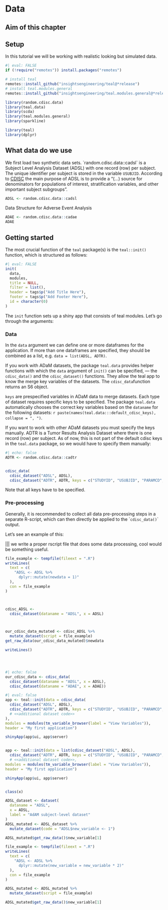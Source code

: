 # Data

## Aim of this chapter

## Setup

In this tutorial we will be working with realistic looking but simulated data.

```r
#| eval: FALSE
if (!require("remotes")) install.packages("remotes")

# install teal
remotes::install_github("insightsengineering/teal@*release")
# install teal.modules.general
remotes::install_github("insightsengineering/teal.modules.general@*release")

```

```r
library(random.cdisc.data)
library(teal.data)
library(scda)
library(teal.modules.general)
library(sparkline)
```

```r
library(teal)
library(dplyr)
```

## What data do we use

We first load two synthetic data sets. \`random.cdisc.data::cadsl\` is a Subject Level Analysis Dataset (ADSL) with one record (row) per subject. The unique identifier per subject is stored in the variable `USUBJID`. According to [CDISC](https://www.cdisc.org/education/course/subject-level-analysis-dataset-adsl) the main purpose of ADSL is to provide a "(...) source for denominators for populations of interest, stratification variables, and other important subject subgroups".

```r
ADSL <- random.cdisc.data::cadsl
```

Data Structure for Adverse Event Analysis

```r
ADAE <- random.cdisc.data::cadae
ADAE
```

## Getting started

The most crucial function of the `teal` package(s) is the `teal::init()` function, which is structured as follows:

```r
#| eval: FALSE
init(
  data,
  modules,
  title = NULL,
  filter = list(),
  header = tags$p("Add Title Here"),
  footer = tags$p("Add Footer Here"),
  id = character(0)
)
```

The `init` function sets up a shiny app that consists of teal modules. Let's go through the arguments:

### Data

In the `data` argument we can define one or more dataframes for the application. If more than one dataframes are specified, they should be combined as a list, e.g. `data = list(ADSL, ADTR)`.

If you work with ADaM datasets, the package `teal.data` provides helper functions with which the `data` argument of `init()` can be specified, --- the `cdisc_data()` and the `cdisc_dataset()` functions. They allow the teal app to know the merge key variables of the datasets. The `cdisc_data`function returns an S6 object.

::: {#note:key .callout-note appearance="simple"}
`keys` are prespecified variables in ADaM data to merge datasets. Each type of dataset requires specific keys to be specified. The package `teal.data` automatically chooses the correct key variables based on the `dataname` for the following datasets: `r paste(names(teal.data:::default_cdisc_keys), collapse = ", ")`.

If you want to work with other ADaM datasets you must specify the keys manually. ADTR is a Tumor Results Analysis Dataset where there is one record (row) per subject. As of now, this is not part of the default cdisc keys in the `teal.data` package, so we would have to specify them manually:

```r
#| echo: false
ADTR <- random.cdisc.data::cadtr


cdisc_data(
  cdisc_dataset("ADSL", ADSL),
  cdisc_dataset("ADTR", ADTR, keys = c("STUDYID", "USUBJID", "PARAMCD", "AVISIT")))
```

Note that all keys have to be specified.
:::

### Pre-processing 

Generally, it is recommended to collect all data pre-processing steps in a separate R-script, which can then directly be applied to the \``cdisc_data()`\` output.

Let's see an example of this:


 ||| we write a proper rscript file that does some data processing, cool would be something useful. 
 
 



```r
file_example <- tempfile(fileext = ".R")
writeLines(
  text = c(
    "ADSL <- ADSL %>%
      dplyr::mutate(newdata = 1)"
  ),
  con = file_example
)



cdisc_ADSL <-
  cdisc_dataset(dataname = "ADSL", x = ADSL) 



our_cdisc_data_mutated <- cdisc_ADSL %>% 
  mutate_dataset(script = file_example)
get_raw_data(our_cdisc_data_mutated)$newdata
```



```r
writeLines()




#| echo: false
our_cdisc_data <- cdisc_data(
  cdisc_dataset(dataname = "ADSL", x = ADSL),
  cdisc_dataset(dataname = "ADAE", x = ADAE))
```

```r
#| eval: false
app <- teal::init(data = cdisc_data(
  cdisc_dataset("ADSL", ADSL),
  cdisc_dataset("ADTR", ADTR, keys = c("STUDYID", "USUBJID", "PARAMCD", "AVISIT"))
  # <<additional dataset code>>
),
modules = modules(tm_variable_browser(label = "View Variables")),
header = "My first application")

shinyApp(app$ui, app$server)


app <- teal::init(data = list(cdisc_dataset("ADSL", ADSL),
  cdisc_dataset("ADTR", ADTR, keys = c("STUDYID", "USUBJID", "PARAMCD", "AVISIT"))),
  # <<additional dataset code>>,
modules = modules(tm_variable_browser(label = "View Variables")),
header = "My first application")

shinyApp(app$ui, app$server)


class(x)

```










```r

ADSL_dataset <- dataset(
  dataname = "ADSL",
  x = ADSL,
  label = "AdAM subject-level dataset"
)
ADSL_mutated <- ADSL_dataset %>%
  mutate_dataset(code = "ADSL$new_variable <- 1")

ADSL_mutated$get_raw_data()$new_variable[1]
```

```r
file_example <- tempfile(fileext = ".R")
writeLines(
  text = c(
    "ADSL <- ADSL %>%
      dplyr::mutate(new_variable = new_variable * 2)"
  ),
  con = file_example
)

ADSL_mutated <- ADSL_mutated %>%
  mutate_dataset(script = file_example)

ADSL_mutated$get_raw_data()$new_variable[1]
```

